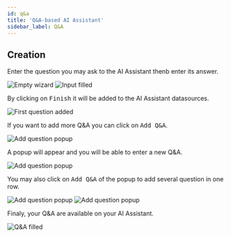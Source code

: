 ```yaml
---
id: q&a
title: 'Q&A-based AI Assistant'
sidebar_label: Q&A
---
```



## Creation
Enter the question you may ask to the AI Assistant thenb enter its answer.

<Image src='/img/screenshots/tutorial-ui/data-source/q&a/q&a-empty.png' alt='Empty wizard'/>

<Image src='/img/screenshots/tutorial-ui/data-source/q&a/q&a-input-filled.png' alt='Input filled'/>


By clicking on <kbd>Finish</kbd> it will be added to the AI Assistant datasources.

<Image src='/img/screenshots/tutorial-ui/data-source/q&a/q&a-first-question-added.png' alt='First question added'/>

If you want to add more Q&A you can click on <kbd>Add Q&A</kbd>.

<Image src='/img/screenshots/tutorial-ui/data-source/q&a/q&a-add-popup.png' alt='Add question popup'/>

A popup will appear and you will be able to enter a new Q&A. 

<Image src='/img/screenshots/tutorial-ui/data-source/q&a/q&a-add-popup-input-filled.png' alt='Add question popup'/>

You may also click on <kbd>Add Q&A</kbd> of the popup to add several question in one row.

<Image src='/img/screenshots/tutorial-ui/data-source/q&a/q&a-add-popup-more-question.png' alt='Add question popup'/>

<Image src='/img/screenshots/tutorial-ui/data-source/q&a/q&a-add-popup-more-question-filled.png' alt='Add question popup'/>

Finaly, your Q&A are available on your AI Assistant.

<Image src='/img/screenshots/tutorial-ui/data-source/q&a/q&a-filled.png' alt='Q&A filled'/>